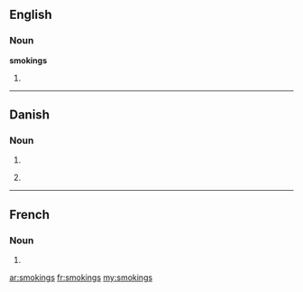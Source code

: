 ==English==

===Noun===
'''smokings'''

# {{plural of|[[smoking]]}}

----

==Danish==

===Noun===
{{infl|da|noun form|g=c}}

# {{form of|genitive singular indefinite|smoking|lang=Danish}}
# {{qualifier|unofficial}} {{form of|plural indefinite|smoking|lang=Danish}}

----

==French==

===Noun===
{{infl|fr|plural}} {{m|p}}

# {{plural of|smoking|lang=French}}

[[ar:smokings]]
[[fr:smokings]]
[[my:smokings]]